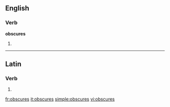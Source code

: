 ==English==

===Verb===
'''obscures'''

# {{third-person singular of|[[obscure]]}}

----

==Latin==

===Verb===
{{la-verb-form|obscūrēs}}

# {{conjugation of|[[obscuro#Latin|obscūrō]]||2|s|pres|act|sub}}

[[fr:obscures]]
[[it:obscures]]
[[simple:obscures]]
[[vi:obscures]]